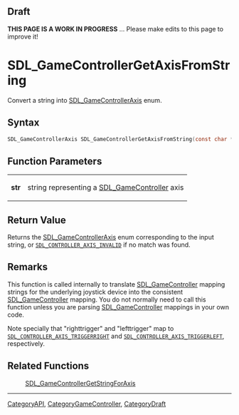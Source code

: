 
== Draft ==

'''THIS PAGE IS A WORK IN PROGRESS''' ... Please make edits to this page to improve it!


<!-- #*^*^*^*^*See https://wiki.libsdl.org/SGFunctions for details on editing this page*^*^*^*^* -->
= SDL_GameControllerGetAxisFromString =

Convert a string into [[SDL_GameControllerAxis]] enum.

== Syntax ==

<syntaxhighlight lang='c'>
SDL_GameControllerAxis SDL_GameControllerGetAxisFromString(const char *str);
</syntaxhighlight>

== Function Parameters ==

{|
|'''str'''
|string representing a [[SDL_GameController]] axis
|}

== Return Value ==

Returns the [[SDL_GameControllerAxis]] enum corresponding to the input
string, or <code>[[SDL_CONTROLLER_AXIS_INVALID]]</code> if no match was
found.

== Remarks ==

This function is called internally to translate [[SDL_GameController]]
mapping strings for the underlying joystick device into the consistent
[[SDL_GameController]] mapping. You do not normally need to call this
function unless you are parsing [[SDL_GameController]] mappings in your own
code.

Note specially that "righttrigger" and "lefttrigger" map to
<code>[[SDL_CONTROLLER_AXIS_TRIGGERRIGHT]]</code> and
<code>[[SDL_CONTROLLER_AXIS_TRIGGERLEFT]]</code>, respectively.

== Related Functions ==

:[[SDL_GameControllerGetStringForAxis]]

----
[[CategoryAPI]], [[CategoryGameController]], [[CategoryDraft]]
<!-- #See the Style Guide for instructions on editing the footer. -->


